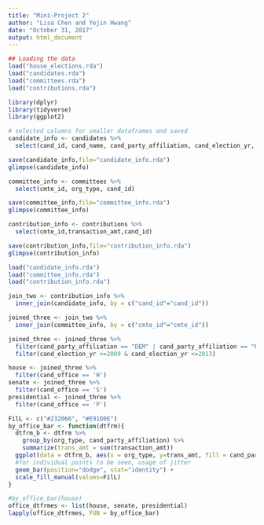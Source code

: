 ```yaml
---
title: "Mini-Project 2"
author: "Lisa Chen and Yejin Hwang"
date: "October 31, 2017"
output: html_document
---
```


```r
## Loading the data
load("house_elections.rda")
load("candidates.rda")
load("committees.rda")
load("contributions.rda")
```

```r
library(dplyr)
library(tidyverse)
library(ggplot2)
```

```r
# selected columns for smaller dataframes and saved
candidate_info <- candidates %>%
  select(cand_id, cand_name, cand_party_affiliation, cand_election_yr, cand_office)

save(candidate_info,file="candidate_info.rda")
glimpse(candidate_info)

committee_info <- committees %>%
  select(cmte_id, org_type, cand_id)

save(committee_info,file="committee_info.rda")
glimpse(committee_info)

contribution_info <- contributions %>%
  select(cmte_id,transaction_amt,cand_id)

save(contribution_info,file="contribution_info.rda")
glimpse(contribution_info)
```

```r
load("candidate_info.rda")
load("committee_info.rda")
load("contribution_info.rda")

join_two <- contribution_info %>%
  inner_join(candidate_info, by = c("cand_id"="cand_id"))

joined_three <- join_two %>%
  inner_join(committee_info, by = c("cmte_id"="cmte_id"))

joined_three <- joined_three %>%
  filter(cand_party_affiliation == "DEM" | cand_party_affiliation == "REP") %>%
  filter(cand_election_yr >=2009 & cand_election_yr <=2013)
```
```r
house <- joined_three %>%
  filter(cand_office == 'H')
senate <- joined_three %>%
  filter(cand_office == 'S')
presidential <- joined_three %>%
  filter(cand_office == 'P')
```

```r
FilL <- c("#232066", "#E91D0E")
by_office_bar <- function(dtfrm){
  dtfrm_b <- dtfrm %>%
    group_by(org_type, cand_party_affiliation) %>%
    summarize(trans_amt = sum(transaction_amt))
  ggplot(data = dtfrm_b, aes(x = org_type, y=trans_amt, fill = cand_party_affiliation, color = cand_party_affiliation)) +
  #for individual points to be seen, usage of jitter
  geom_bar(position="dodge", stat="identity") +
  scale_fill_manual(values=FilL)
}

#by_office_bar(house)
office_dtfrmes <- list(house, senate, presidential)
lapply(office_dtfrmes, FUN = by_office_bar)
```




